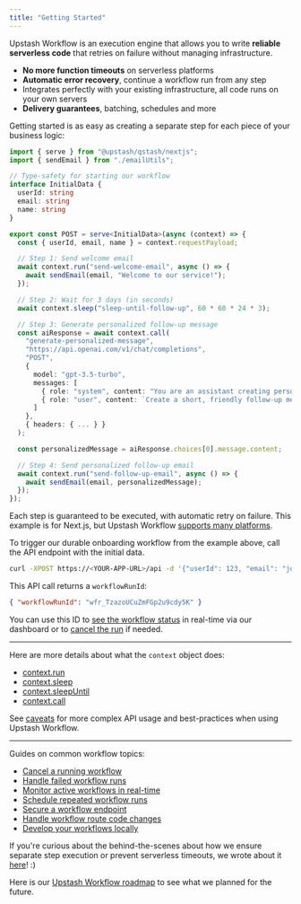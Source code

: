 ```yaml
---
title: "Getting Started"
---
```


Upstash Workflow is an execution engine that allows you to write **reliable serverless code** that retries on failure without managing infrastructure.

- **No more function timeouts** on serverless platforms
- **Automatic error recovery**, continue a workflow run from any step
- Integrates perfectly with your existing infrastructure, all code runs on your own servers
- **Delivery guarantees**, batching, schedules and more

Getting started is as easy as creating a separate step for each piece of your business logic:

```typescript
import { serve } from "@upstash/qstash/nextjs";
import { sendEmail } from "./emailUtils";

// Type-safety for starting our workflow
interface InitialData {
  userId: string
  email: string
  name: string
}

export const POST = serve<InitialData>(async (context) => {
  const { userId, email, name } = context.requestPayload;

  // Step 1: Send welcome email
  await context.run("send-welcome-email", async () => {
    await sendEmail(email, "Welcome to our service!");
  });

  // Step 2: Wait for 3 days (in seconds)
  await context.sleep("sleep-until-follow-up", 60 * 60 * 24 * 3);

  // Step 3: Generate personalized follow-up message
  const aiResponse = await context.call(
    "generate-personalized-message",
    "https://api.openai.com/v1/chat/completions",
    "POST",
    {
      model: "gpt-3.5-turbo",
      messages: [
        { role: "system", content: "You are an assistant creating personalized follow-up messages." },
        { role: "user", content: `Create a short, friendly follow-up message for ${name} who joined our service 3 days ago.` }
      ]
    },
    { headers: { ... } }
  );

  const personalizedMessage = aiResponse.choices[0].message.content;

  // Step 4: Send personalized follow-up email
  await context.run("send-follow-up-email", async () => {
    await sendEmail(email, personalizedMessage);
  });
});
```

Each step is guaranteed to be executed, with automatic retry on failure. This example is for Next.js, but Upstash Workflow [supports many platforms](/qstash/workflows/platforms/platforms).

To trigger our durable onboarding workflow from the example above, call the API endpoint with the initial data.

```bash
curl -XPOST https://<YOUR-APP-URL>/api -d '{"userId": 123, "email": "john@example.com", "name": "John }'
```

This API call returns a `workflowRunId`:

```json
{ "workflowRunId": "wfr_TzazoUCuZmFGp2u9cdy5K" }
```

You can use this ID to [see the workflow status](/qstash/workflows/howto/monitor) in real-time via our dashboard or to [cancel the run](/qstash/workflows/howto/cancel) if needed.

---

Here are more details about what the `context` object does:

- [context.run](/qstash/workflows/basics/context#context-run)
- [context.sleep](/qstash/workflows/basics/context#context-sleep)
- [context.sleepUntil](/qstash/workflows/basics/context#context-sleepuntil)
- [context.call](/qstash/workflows/basics/context#context-call)

See [caveats](/qstash/workflows/basics/caveats) for more complex API usage and best-practices when using Upstash Workflow.

---

Guides on common workflow topics:

- [Cancel a running workflow](/qstash/workflows/howto/cancel)
- [Handle failed workflow runs](/qstash/workflows/howto/failures)
- [Monitor active workflows in real-time](/qstash/workflows/howto/failures)
- [Schedule repeated workflow runs](/qstash/workflows/howto/schedule)
- [Secure a workflow endpoint](/qstash/workflows/howto/security)
- [Handle workflow route code changes](/qstash/workflows/howto/changes)
- [Develop your workflows locally](/qstash/workflows/howto/local-development)

If you're curious about the behind-the-scenes about how we ensure separate step execution or prevent serverless timeouts, we wrote about it [here](/qstash/workflows/how)! :)

Here is our [Upstash Workflow roadmap](/qstash/workflows/roadmap) to see what we planned for the future.
